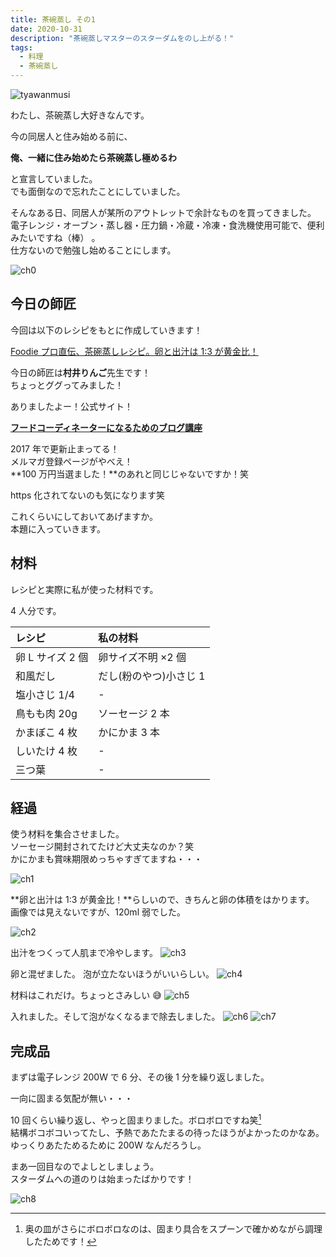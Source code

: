```yaml
---
title: 茶碗蒸し その1
date: 2020-10-31
description: "茶碗蒸しマスターのスターダムをのし上がる！"
tags:
  - 料理
  - 茶碗蒸し
---
```



![tyawanmusi](https://pics.prcm.jp/62bdf474f4621/43833683/gif/43833683.gif)

わたし、茶碗蒸し大好きなんです。

今の同居人と住み始める前に、

**俺、一緒に住み始めたら茶碗蒸し極めるわ**

と宣言していました。  
でも面倒なので忘れたことにしていました。

そんなある日、同居人が某所のアウトレットで余計なものを買ってきました。  
電子レンジ・オーブン・蒸し器・圧力鍋・冷蔵・冷凍・食洗機使用可能で、便利みたいですね（棒） 。  
仕方ないので勉強し始めることにします。

![ch0](./IMG_0835.jpg)

<RakutenAffiliate
  url="https://hb.afl.rakuten.co.jp/ichiba/1d7bbb36.3bbca8c4.1d7bbb37.50ba00ae/?pc=https%3A%2F%2Fitem.rakuten.co.jp%2Fdaily-3%2Flecn0174%2F&link_type=picttext&ut=eyJwYWdlIjoiaXRlbSIsInR5cGUiOiJwaWN0dGV4dCIsInNpemUiOiIyNDB4MjQwIiwibmFtIjoxLCJuYW1wIjoicmlnaHQiLCJjb20iOjEsImNvbXAiOiJkb3duIiwicHJpY2UiOjEsImJvciI6MSwiY29sIjoxLCJiYnRuIjoxLCJwcm9kIjowLCJhbXAiOmZhbHNlfQ%3D%3D"
  title="ルクルーゼ （ル・クルーゼ） ラムカン・フルール S （フタ付） 選べる3カラー（レッド・オレンジ・ピンク） Le Creuset ギフト・のし可"
  imgurl="https://hbb.afl.rakuten.co.jp/hgb/1d7bbb36.3bbca8c4.1d7bbb37.50ba00ae/?me_id=1213885&item_id=10321891&pc=https%3A%2F%2Fthumbnail.image.rakuten.co.jp%2F%400_mall%2Fdaily-3%2Fcabinet%2Flec%2Flecn0174.jpg%3F_ex%3D240x240&s=240x240&t=picttext"
  value="価格：2857円（税込、送料別)"
  value_date="(2020/10/31時点)"
/>

## 今日の師匠

今回は以下のレシピをもとに作成していきます！

[Foodie プロ直伝、茶碗蒸しレシピ。卵と出汁は 1:3 が黄金比！](https://mi-journey.jp/foodie/49227/)

今日の師匠は**村井りんご**先生です！  
ちょっとググってみました！

ありましたよー！公式サイト！

**[フードコーディネーターになるためのブログ講座](http://murairingo.com/)**

2017 年で更新止まってる！  
メルマガ登録ページがやべえ！  
**100 万円当選ました！**のあれと同じじゃないですか！笑

https 化されてないのも気になります笑

これくらいにしておいてあげますか。  
本題に入っていきます。

## 材料

レシピと実際に私が使った材料です。

4 人分です。

| レシピ           | 私の材料               |
| :--------------- | :--------------------- |
| 卵 L サイズ 2 個 | 卵サイズ不明 ×2 個     |
| 和風だし         | だし(粉のやつ)小さじ 1 |
| 塩小さじ 1/4     | -                      |
| 鳥もも肉 20g     | ソーセージ 2 本        |
| かまぼこ 4 枚    | かにかま 3 本          |
| しいたけ 4 枚    | -                      |
| 三つ葉           | -                      |

## 経過

使う材料を集合させました。  
ソーセージ開封されてたけど大丈夫なのか？笑  
かにかまも賞味期限めっちゃすぎてますね・・・

![ch1](./IMG_0836.jpg)

**卵と出汁は 1:3 が黄金比！**らしいので、きちんと卵の体積をはかります。  
画像では見えないですが、120ml 弱でした。

![ch2](./IMG_0837.jpg)

出汁をつくって人肌まで冷やします。
![ch3](./IMG_0838.jpg)

卵と混ぜました。
泡が立たないほうがいいらしい。
![ch4](./IMG_0839.jpg)

材料はこれだけ。ちょっとさみしい 😅
![ch5](./IMG_0840.jpg)

入れました。そして泡がなくなるまで除去しました。
![ch6](./IMG_0841.jpg)
![ch7](./IMG_0842.jpg)

## 完成品

まずは電子レンジ 200W で 6 分、その後 1 分を繰り返しました。

一向に固まる気配が無い・・・

10 回くらい繰り返し、やっと固まりました。ボロボロですね笑[^1]  
結構ボコボコいってたし、予熱であたたまるの待ったほうがよかったのかなあ。  
ゆっくりあたためるために 200W なんだろうし。

まあ一回目なのでよしとしましょう。  
スターダムへの道のりは始まったばかりです！

![ch8](./IMG_0843.jpg)

[^1]: 奥の皿がさらにボロボロなのは、固まり具合をスプーンで確かめながら調理したためです！
